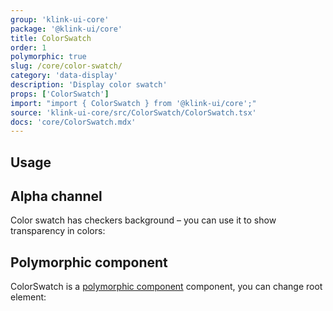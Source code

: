 ```yaml
---
group: 'klink-ui-core'
package: '@klink-ui/core'
title: ColorSwatch
order: 1
polymorphic: true
slug: /core/color-swatch/
category: 'data-display'
description: 'Display color swatch'
props: ['ColorSwatch']
import: "import { ColorSwatch } from '@klink-ui/core';"
source: 'klink-ui-core/src/ColorSwatch/ColorSwatch.tsx'
docs: 'core/ColorSwatch.mdx'
---
```



## Usage

<Demo data={ColorSwatchDemos.usage} />

## Alpha channel

Color swatch has checkers background – you can use it to show transparency in colors:

<Demo data={ColorSwatchDemos.transparent} />

## Polymorphic component

ColorSwatch is a [polymorphic component](/guides/polymorphic/) component, you can change root element:

<Demo data={ColorSwatchDemos.component} />
